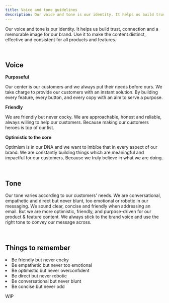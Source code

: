 ```yaml
---
title: Voice and tone guidelines
description: Our voice and tone is our identity. It helps us build trust, connection and a memorable image for our brand. Use it to make the content distinct, effective and consistent for all products and features.
---
```


Our voice and tone is our identity. It helps us build trust, connection and a memorable image for our brand. Use it to make the content distinct, effective and consistent for all products and features.

<TabsWrapper>
<Tab label="Voice and tone">
<div>
<br/>

## Voice

**Purposeful**  

Our center is our customers and we always put their needs before ours. We take charge to provide our customers with an instant solution. By building every feature, every button, and every copy with an aim to serve a purpose.

**Friendly**   

We are friendly but never cocky. We are approachable, honest and reliable, always willing to help our customers. Because making our customers heroes is top of our list.

**Optimistic to the core**  

Optimism is in our DNA and we want to imbibe that in every aspect of our brand. We are constantly building things which are meaningful and impactful for our customers. Because we truly believe in what we are doing.
            
<br/>

## Tone
Our tone varies according to our customers' needs. We are conversational, empathetic and direct but never blunt, too emotional or robotic in our messaging. We sound clear, concise and friendly when addressing an email. But we are more optimistic, friendly, and purpose-driven for our product & feature content. We always stick to the brand voice and use the right tone to convey our message across.

<br/>

## Things to remember

<li>Be friendly but never cocky</li>
<li>Be empathetic but never too emotional</li>
<li>Be optimistic but never overconfident</li>
<li>Be direct but never robotic</li>
<li>Be conversational but never blunt</li>
<li>Be concise but never odd</li> 
          
</div>
</Tab>

<Tab label="Usage">
<div>

WIP

</div>
</Tab>
</TabsWrapper>
